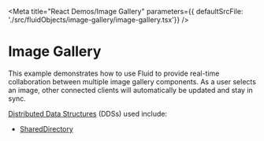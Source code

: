 
<Meta title="React Demos/Image Gallery" parameters={{ defaultSrcFile: './src/fluidObjects/image-gallery/image-gallery.tsx'}} />

# Image Gallery

This example demonstrates how to use Fluid to provide real-time collaboration
between multiple image gallery components. As a user selects an image, other connected
clients will automatically be updated and stay in sync.

<a href="https://ashy-mud-0acebac10.azurestaticapps.net/docs/concepts/dds/" target="_blank">Distributed Data Structures</a> (DDSs) used include:

* <a href="https://ashy-mud-0acebac10.azurestaticapps.net/apis/map/shareddirectory/" target="_blank">SharedDirectory</a>

<Story name="Demo">
  <FluidLoader factory={fluidExport}></FluidLoader>
</Story>
